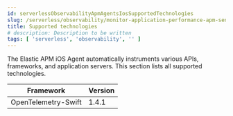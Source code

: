```yaml
---
id: serverlessObservabilityApmAgentsIosSupportedTechnologies
slug: /serverless/observability/monitor-application-performance-apm-send-traces-to-elastic-ios-supported-technologies
title: Supported technologies
# description: Description to be written
tags: [ 'serverless', 'observability', '' ]
---
```



<div id="supported-technologies"></div>

The Elastic APM iOS Agent automatically instruments various APIs, frameworks, and application servers. This section lists all supported technologies.

| Framework | Version |
|---|---|
| OpenTelemetry-Swift | 1.4.1 |
